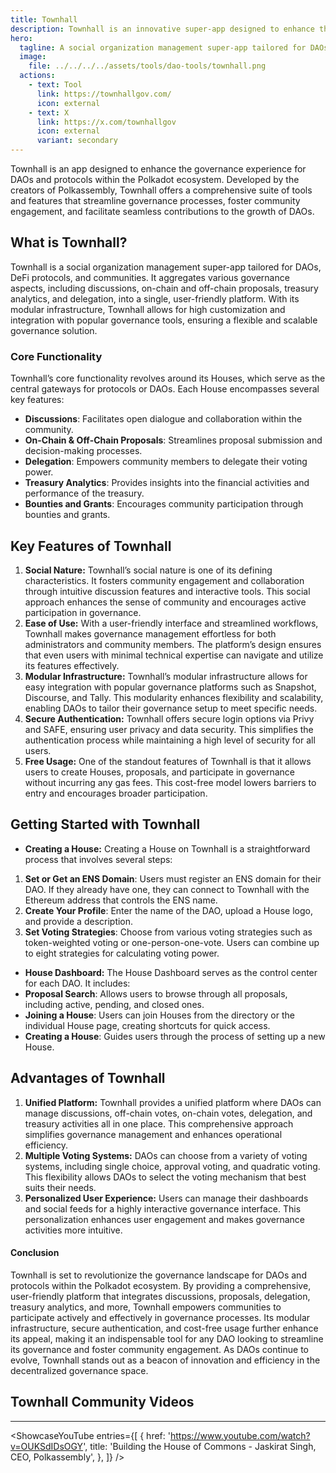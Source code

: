 ```yaml
---
title: Townhall
description: Townhall is an innovative super-app designed to enhance the governance experience for Decentralized Autonomous Organizations (DAOs) and protocols within the Ethereum, Polkadot ecosystem and beyond.
hero:
  tagline: A social organization management super-app tailored for DAOs, DeFi protocols, and communities.
  image: 
    file: ../../../../assets/tools/dao-tools/townhall.png
  actions:
    - text: Tool
      link: https://townhallgov.com/
      icon: external
    - text: X
      link: https://x.com/townhallgov
      icon: external
      variant: secondary
---
```



Townhall is an app designed to enhance the governance experience for DAOs and protocols within the Polkadot ecosystem. 
Developed by the creators of Polkassembly, Townhall offers a comprehensive suite of tools and features that streamline governance processes, foster community engagement, and facilitate seamless contributions to the growth of DAOs. 

## What is Townhall?
Townhall is a social organization management super-app tailored for DAOs, DeFi protocols, and communities. It aggregates various governance aspects, including discussions, on-chain and off-chain proposals, treasury analytics, and delegation, into a single, user-friendly platform. With its modular infrastructure, Townhall allows for high customization and integration with popular governance tools, ensuring a flexible and scalable governance solution.

### Core Functionality
Townhall’s core functionality revolves around its Houses, which serve as the central gateways for protocols or DAOs. Each House encompasses several key features:
- **Discussions**: Facilitates open dialogue and collaboration within the community.
- **On-Chain &amp; Off-Chain Proposals**: Streamlines proposal submission and decision-making processes.
- **Delegation**: Empowers community members to delegate their voting power.
- **Treasury Analytics**: Provides insights into the financial activities and performance of the treasury.
- **Bounties and Grants**: Encourages community participation through bounties and grants.

## Key Features of Townhall
1. **Social Nature:** Townhall’s social nature is one of its defining characteristics. It fosters community engagement and collaboration through intuitive discussion features and interactive tools. This social approach enhances the sense of community and encourages active participation in governance.
2. **Ease of Use:** With a user-friendly interface and streamlined workflows, Townhall makes governance management effortless for both administrators and community members. The platform’s design ensures that even users with minimal technical expertise can navigate and utilize its features effectively.
3. **Modular Infrastructure:** Townhall’s modular infrastructure allows for easy integration with popular governance platforms such as Snapshot, Discourse, and Tally. This modularity enhances flexibility and scalability, enabling DAOs to tailor their governance setup to meet specific needs.
4. **Secure Authentication:** Townhall offers secure login options via Privy and SAFE, ensuring user privacy and data security. This simplifies the authentication process while maintaining a high level of security for all users.
5. **Free Usage:** One of the standout features of Townhall is that it allows users to create Houses, proposals, and participate in governance without incurring any gas fees. This cost-free model lowers barriers to entry and encourages broader participation.

## Getting Started with Townhall
- **Creating a House:**
Creating a House on Townhall is a straightforward process that involves several steps:
1. **Set or Get an ENS Domain**: Users must register an ENS domain for their DAO. If they already have one, they can connect to Townhall with the Ethereum address that controls the ENS name.
2. **Create Your Profile**: Enter the name of the DAO, upload a House logo, and provide a description.
3. **Set Voting Strategies**: Choose from various voting strategies such as token-weighted voting or one-person-one-vote. Users can combine up to eight strategies for calculating voting power.

- **House Dashboard:**
The House Dashboard serves as the control center for each DAO. It includes:
- **Proposal Search**: Allows users to browse through all proposals, including active, pending, and closed ones.
- **Joining a House**: Users can join Houses from the directory or the individual House page, creating shortcuts for quick access.
- **Creating a House**: Guides users through the process of setting up a new House.

## Advantages of Townhall
1. **Unified Platform:** Townhall provides a unified platform where DAOs can manage discussions, off-chain votes, on-chain votes, delegation, and treasury activities all in one place. This comprehensive approach simplifies governance management and enhances operational efficiency.
2. **Multiple Voting Systems:** DAOs can choose from a variety of voting systems, including single choice, approval voting, and quadratic voting. This flexibility allows DAOs to select the voting mechanism that best suits their needs.
3. **Personalized User Experience:** Users can manage their dashboards and social feeds for a highly interactive governance interface. This personalization enhances user engagement and makes governance activities more intuitive.

#### Conclusion
Townhall is set to revolutionize the governance landscape for DAOs and protocols within the Polkadot ecosystem. By providing a comprehensive, user-friendly platform that integrates discussions, proposals, delegation, treasury analytics, and more, Townhall empowers communities to participate actively and effectively in governance processes. Its modular infrastructure, secure authentication, and cost-free usage further enhance its appeal, making it an indispensable tool for any DAO looking to streamline its governance and foster community engagement. As DAOs continue to evolve, Townhall stands out as a beacon of innovation and efficiency in the decentralized governance space.

## Townhall Community Videos
------------
<ShowcaseYouTube
  entries={[
    {
      href: 'https://www.youtube.com/watch?v=OUKSdIDsOGY',
      title: 'Building the House of Commons - Jaskirat Singh, CEO,  Polkassembly',
    },
  ]} />

